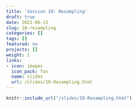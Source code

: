 ```yaml
---
title: 'Session 10: Resampling'
draft: true
date: 2021-06-13
slug: 10-resampling
categories: []
tags: []
featured: no
projects: []
weight: 1
links:
- icon: images
  icon_pack: fas
  name: slides
  url: /slides/10-Resampling.html
---
```


```r
knitr::include_url("/slides/10-Resampling.html")
```

